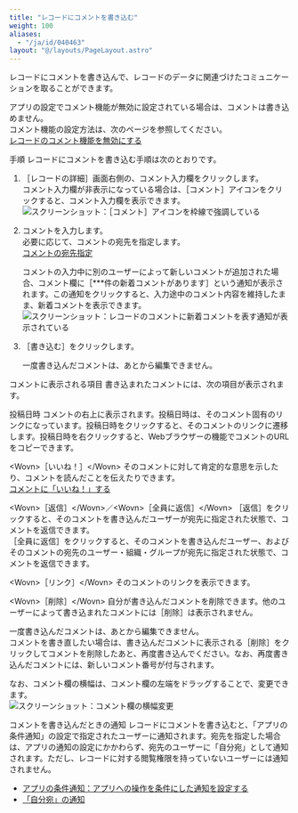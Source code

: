 ```yaml
---
title: "レコードにコメントを書き込む"
weight: 100
aliases:
  - "/ja/id/040463"
layout: "@/layouts/PageLayout.astro"
---
```




レコードにコメントを書き込んで、レコードのデータに関連づけたコミュニケーションを取ることができます。

<Note>

アプリの設定でコメント機能が無効に設定されている場合は、コメントは書き込めません。  
コメント機能の設定方法は、次のページを参照してください。  
[レコードのコメント機能を無効にする](/k/ja/id/040480.html)
</Note>

<Heading id="app_collectdata_record_comment_10">手順</Heading>
レコードにコメントを書き込む手順は次のとおりです。

1. <Wovn>［レコードの詳細］</Wovn>画面右側の、コメント入力欄をクリックします。<Wovn></Wovn>  
  コメント入力欄が非表示になっている場合は、<Wovn>［コメント］</Wovn>アイコンをクリックすると、コメント入力欄を表示できます。
   <Img src="/k/kintone/img-ja/record_comment_img2.png" alt="スクリーンショット：［コメント］アイコンを枠線で強調している" />

1. コメントを入力します。  
  必要に応じて、コメントの宛先を指定します。  
  [コメントの宛先指定](/k/ja/id/040291.html)

   <Hint>

   コメントの入力中に別のユーザーによって新しいコメントが追加された場合、コメント欄に<Wovn>［\*\*\*件の新着コメントがあります］</Wovn>という通知が表示されます。この通知をクリックすると、入力途中のコメント内容を維持したまま、新着コメントを表示できます。
   <Img src="/k/kintone/img-ja/record_comment_img3.png" alt="スクリーンショット：レコードのコメントに新着コメントを表す通知が表示されている" />

   </Hint>

1. <Wovn>［書き込む］</Wovn>をクリックします。

   <Note>

   一度書き込んだコメントは、あとから編集できません。

   </Note>

<Heading id="app_collectdata_record_comment_20">コメントに表示される項目</Heading>
書き込まれたコメントには、次の項目が表示されます。  

<Heading level={3} id="app_collectdata_record_comment_2010">投稿日時</Heading>
コメントの右上に表示されます。投稿日時は、そのコメント固有のリンクになっています。投稿日時をクリックすると、そのコメントのリンクに遷移します。投稿日時を右クリックすると、Webブラウザーの機能でコメントのURLをコピーできます。

<Heading level={3} id="app_collectdata_record_comment_2020">&lt;Wovn&gt;［いいね！］&lt;/Wovn&gt;</Heading>
そのコメントに対して肯定的な意思を示したり、コメントを読んだことを伝えたりできます。<Wovn></Wovn>  
[コメントに「いいね！」する](/k/ja/id/040469.html)

<Heading level={3} id="app_collectdata_record_comment_2030">&lt;Wovn&gt;［返信］&lt;/Wovn&gt;／&lt;Wovn&gt;［全員に返信］&lt;/Wovn&gt;</Heading>
<Wovn>［返信］</Wovn>をクリックすると、そのコメントを書き込んだユーザーが宛先に指定された状態で、コメントを返信できます。  
<Wovn>［全員に返信］</Wovn>をクリックすると、そのコメントを書き込んだユーザー、およびそのコメントの宛先のユーザー・組織・グループが宛先に指定された状態で、コメントを返信できます。

<Heading level={3} id="app_collectdata_record_comment_2040">&lt;Wovn&gt;［リンク］&lt;/Wovn&gt;</Heading>
そのコメントのリンクを表示できます。<Wovn></Wovn>

<Heading level={3} id="app_collectdata_record_comment_2050">&lt;Wovn&gt;［削除］&lt;/Wovn&gt;</Heading>
自分が書き込んだコメントを削除できます。<Wovn></Wovn>他のユーザーによって書き込まれたコメントには<Wovn>［削除］</Wovn>は表示されません。

<Note>

一度書き込んだコメントは、あとから編集できません。  
コメントを書き直したい場合は、書き込んだコメントに表示される<Wovn>［削除］</Wovn>をクリックしてコメントを削除したあと、再度書き込んでください。なお、再度書き込んだコメントには、新しいコメント番号が付与されます。

</Note>

なお、コメント欄の横幅は、コメント欄の左端をドラッグすることで、変更できます。<Wovn></Wovn>  
<Img src="/k/kintone/img-ja/record_comment_img5.png" alt="スクリーンショット：コメント欄の横幅変更" />

<Heading id="app_collectdata_record_comment_30">コメントを書き込んだときの通知</Heading>
レコードにコメントを書き込むと、「アプリの条件通知」の設定で指定されたユーザーに通知されます。<Wovn></Wovn>宛先を指定した場合は、アプリの通知の設定にかかわらず、宛先のユーザーに「自分宛」として通知されます。ただし、レコードに対する閲覧権限を持っていないユーザーには通知されません。

<Reference>

* [アプリの条件通知：アプリへの操作を条件にした通知を設定する](/k/ja/id/040561.html)
* [「自分宛」の通知](/k/ja/id/040674.html#notifications_notifications_to_me_10)

</Reference>
